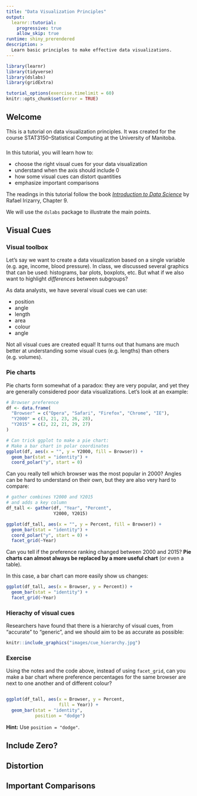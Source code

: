 ```yaml
---
title: "Data Visualization Principles"
output: 
  learnr::tutorial:
    progressive: true
    allow_skip: true
runtime: shiny_prerendered
description: >
  Learn basic principles to make effective data visualizations.
---
```


```r
library(learnr)
library(tidyverse)
library(dslabs)
library(gridExtra)

tutorial_options(exercise.timelimit = 60)
knitr::opts_chunk$set(error = TRUE)
```

## Welcome

This is a tutorial on data visualization principles. It was created for the course STAT3150--Statistical Computing at the University of Manitoba.

###  

In this tutorial, you will learn how to:

  * choose the right visual cues for your data visualization
  * understand when the axis should include 0
  * how some visual cues can distort quantities
  * emphasize important comparisons

The readings in this tutorial follow the book [_Introduction to Data Science_](https://rafalab.github.io/dsbook/) by Rafael Irizarry, Chapter 9.

We will use the `dslabs` package to illustrate the main points.

## Visual Cues

### Visual toolbox

Let's say we want to create a data visualization based on a single variable (e.g. age, income, blood pressure). In class, we discussed several graphics that can be used: histograms, bar plots, boxplots, etc. But what if we also want to highlight *differences* between subgroups?

As data analysts, we have several visual cues we can use:

  - position
  - angle
  - length
  - area
  - colour
  - angle
  
Not all visual cues are created equal! It turns out that humans are much better at understanding some visual cues (e.g. lengths) than others (e.g. volumes).

### Pie charts

Pie charts form somewhat of a paradox: they are very popular, and yet they are generally considered poor data visualizations. Let's look at an example:

```r
# Browser preference
df <- data.frame(
  "Browser" = c("Opera", "Safari", "Firefox", "Chrome", "IE"),
  "Y2000" = c(3, 21, 23, 26, 28),
  "Y2015" = c(2, 22, 21, 29, 27)
)
```

```r
# Can trick ggplot to make a pie chart:
# Make a bar chart in polar coordinates
ggplot(df, aes(x = "", y = Y2000, fill = Browser)) + 
  geom_bar(stat = "identity") + 
  coord_polar("y", start = 0)
```

Can you really tell which browser was the most popular in 2000? Angles can be hard to understand on their own, but they are also very hard to compare:

```r
# gather combines Y2000 and Y2015 
# and adds a key column
df_tall <- gather(df, "Year", "Percent", 
                  Y2000, Y2015)
```

```r
ggplot(df_tall, aes(x = "", y = Percent, fill = Browser)) + 
  geom_bar(stat = "identity") + 
  coord_polar("y", start = 0) +
  facet_grid(~Year)
```

Can you tell if the preference ranking changed between 2000 and 2015? **Pie charts can almost always be replaced by a more useful chart** (or even a table).

In this case, a bar chart can more easily show us changes:

```r
ggplot(df_tall, aes(x = Browser, y = Percent)) + 
  geom_bar(stat = "identity") + 
  facet_grid(~Year)
```

### Hierachy of visual cues

Researchers have found that there is a hierarchy of visual cues, from "accurate" to "generic", and we should aim to be as accurate as possible:

```r
knitr::include_graphics("images/cue_hierarchy.jpg")
```

### Exercise

Using the notes and the code above, instead of using `facet_grid`, can you make a bar chart where preference percentages for the same browser are next to one another and of different colour?

```r

```

```r
ggplot(df_tall, aes(x = Browser, y = Percent,
                    fill = Year)) + 
  geom_bar(stat = "identity",
           position = "dodge")
```
    
<div id="pie5-hint">
**Hint:** Use `position = "dodge"`.
</div>

## Include Zero?

## Distortion

## Important Comparisons
